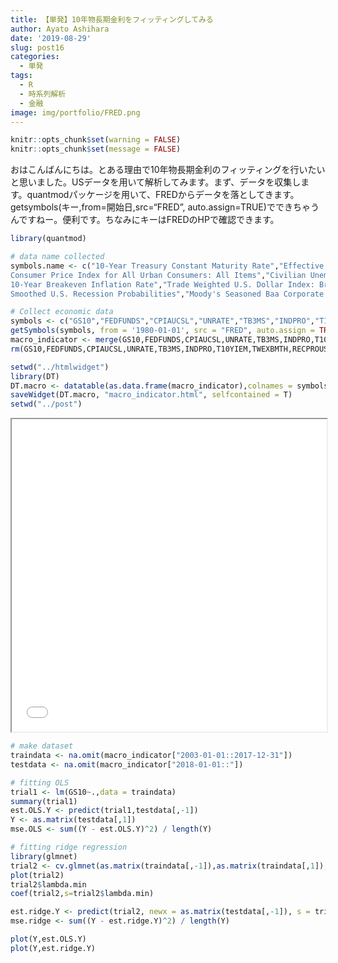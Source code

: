 ```yaml
---
title: 【単発】10年物長期金利をフィッティングしてみる
author: Ayato Ashihara
date: '2019-08-29'
slug: post16
categories:
  - 単発
tags:
  - R
  - 時系列解析
  - 金融
image: img/portfolio/FRED.png
---
```


<!--more-->

```r
knitr::opts_chunk$set(warning = FALSE)
knitr::opts_chunk$set(message = FALSE)
```

おはこんばんにちは。とある理由で10年物長期金利のフィッティングを行いたいと思いました。USデータを用いて解析してみます。まず、データを収集します。quantmodパッケージを用いて、FREDからデータを落としてきます。getsymbols(キー,from=開始日,src="FRED", auto.assign=TRUE)でできちゃうんですねー。便利です。ちなみにキーはFREDのHPで確認できます。

```r
library(quantmod)

# data name collected
symbols.name <- c("10-Year Treasury Constant Maturity Rate","Effective Federal Funds Rate","
Consumer Price Index for All Urban Consumers: All Items","Civilian Unemployment Rate","3-Month Treasury Bill: Secondary Market Rate","Industrial Production Index","
10-Year Breakeven Inflation Rate","Trade Weighted U.S. Dollar Index: Broad, Goods","
Smoothed U.S. Recession Probabilities","Moody's Seasoned Baa Corporate Bond Yield","5-Year, 5-Year Forward Inflation Expectation Rate","Personal Consumption Expenditures")

# Collect economic data
symbols <- c("GS10","FEDFUNDS","CPIAUCSL","UNRATE","TB3MS","INDPRO","T10YIEM","TWEXBMTH","RECPROUSM156N","BAA","T5YIFRM","PCE")
getSymbols(symbols, from = '1980-01-01', src = "FRED", auto.assign = TRUE)
macro_indicator <- merge(GS10,FEDFUNDS,CPIAUCSL,UNRATE,TB3MS,INDPRO,T10YIEM,TWEXBMTH,RECPROUSM156N,BAA,T5YIFRM,PCE)
rm(GS10,FEDFUNDS,CPIAUCSL,UNRATE,TB3MS,INDPRO,T10YIEM,TWEXBMTH,RECPROUSM156N,BAA,T5YIFRM,PCE)

setwd("../htmlwidget")
library(DT)
DT.macro <- datatable(as.data.frame(macro_indicator),colnames = symbols.name)
saveWidget(DT.macro, "macro_indicator.html", selfcontained = T)
setwd("../post")
```

<iframe src="../../htmlwidget/macro_indicator/index.html" width="100%" height="500" seamless></iframe>

```r
# make dataset
traindata <- na.omit(macro_indicator["2003-01-01::2017-12-31"])
testdata <- na.omit(macro_indicator["2018-01-01::"])

# fitting OLS
trial1 <- lm(GS10~.,data = traindata)
summary(trial1)
est.OLS.Y <- predict(trial1,testdata[,-1])
Y <- as.matrix(testdata[,1])
mse.OLS <- sum((Y - est.OLS.Y)^2) / length(Y)

# fitting ridge regression
library(glmnet)
trial2 <- cv.glmnet(as.matrix(traindata[,-1]),as.matrix(traindata[,1]),family="gaussian",alpha=1)
plot(trial2)
trial2$lambda.min
coef(trial2,s=trial2$lambda.min)

est.ridge.Y <- predict(trial2, newx = as.matrix(testdata[,-1]), s = trial2$lambda.min, type = 'response')
mse.ridge <- sum((Y - est.ridge.Y)^2) / length(Y)

plot(Y,est.OLS.Y)
plot(Y,est.ridge.Y)

```

